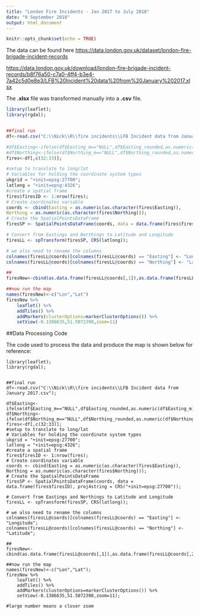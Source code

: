 ---
title: "London Fire Incidents - Jan 2017 to July 2018"
date: "9 September 2018"
output: html_document
---

```{r setup, include=FALSE}
knitr::opts_chunk$set(echo = TRUE)
```

The data can be found here <https://data.london.gov.uk/dataset/london-fire-brigade-incident-records>

<https://data.london.gov.uk/download/london-fire-brigade-incident-records/b8f76a50-c7a0-4ff4-b3e4-7a42c5d0e8e3/LFB%20Incident%20data%20from%20January%202017.xlsx>

The **.xlsx** file was transformed manually into a **.csv** file.

```{r import, include=FALSE, echo=FALSE, cache=TRUE, warning=FALSE}
library(leaflet);
library(rgdal);


##final run
df<-read.csv("C:\\Nick\\R\\fire incidents\\LFB Incident data from January 2017.csv");

#df$Easting<-ifelse(df$Easting_m=="NULL",df$Easting_rounded,as.numeric(df$Easting_m))
#df$Northing<-ifelse(df$Northing_m=="NULL",df$Northing_rounded,as.numeric(df$Northing_m))
fires<-df[,c(32:33)];

#setup to translate to long/lat
# Variables for holding the coordinate system types
ukgrid = "+init=epsg:27700";
latlong = "+init=epsg:4326";
#create a spatial frame
fires$firesID <- 1:nrow(fires);
# Create coordinates variable
coords <- cbind(Easting = as.numeric(as.character(fires$Easting)),
Northing = as.numeric(as.character(fires$Northing)));
# Create the SpatialPointsDataFrame
firesSP <- SpatialPointsDataFrame(coords, data = data.frame(fires$firesID), proj4string = CRS("+init=epsg:27700"));

# Convert from Eastings and Northings to Latitude and Longitude
firesLL <- spTransform(firesSP, CRS(latlong));

# we also need to rename the columns
colnames(firesLL@coords)[colnames(firesLL@coords) == "Easting"] <- "Longitude";
colnames(firesLL@coords)[colnames(firesLL@coords) == "Northing"] <- "Latitude";

##
firesNew<-cbind(as.data.frame(firesLL@coords[,1]),as.data.frame(firesLL@coords[,2]));

```

```{r map, include=TRUE, echo=FALSE, cache=TRUE, fig.align='center'}

##now run the map
names(firesNew)<-c("Lon","Lat")
firesNew %>%
	leaflet() %>%
	addTiles() %>%
	addMarkers(clusterOptions=markerClusterOptions()) %>%
	setView(-0.1386635,51.5072398,zoom=11)
```

##Data Processing Code

The code used to process the data and produce the map is shown below for reference:

```
library(leaflet);
library(rgdal);


##final run
df<-read.csv("C:\\Nick\\R\\fire incidents\\LFB Incident data from January 2017.csv");

df$Easting<-ifelse(df$Easting_m=="NULL",df$Easting_rounded,as.numeric(df$Easting_m));
df$Northing<-ifelse(df$Northing_m=="NULL",df$Northing_rounded,as.numeric(df$Northing_m));
fires<-df[,c(32:33)];
#setup to translate to long/lat
# Variables for holding the coordinate system types
ukgrid = "+init=epsg:27700";
latlong = "+init=epsg:4326";
#create a spatial frame
fires$firesID <- 1:nrow(fires);
# Create coordinates variable
coords <- cbind(Easting = as.numeric(as.character(fires$Easting)),
Northing = as.numeric(as.character(fires$Northing)));
# Create the SpatialPointsDataFrame
firesSP <- SpatialPointsDataFrame(coords, data = data.frame(fires$firesID), proj4string = CRS("+init=epsg:27700"));

# Convert from Eastings and Northings to Latitude and Longitude
firesLL <- spTransform(firesSP, CRS(latlong));

# we also need to rename the columns
colnames(firesLL@coords)[colnames(firesLL@coords) == "Easting"] <- "Longitude";
colnames(firesLL@coords)[colnames(firesLL@coords) == "Northing"] <- "Latitude";

##
firesNew<-cbind(as.data.frame(firesLL@coords[,1]),as.data.frame(firesLL@coords[,2]));

##now run the map
names(firesNew)<-c("Lon","Lat");
firesNew %>%
	leaflet() %>%
	addTiles() %>%
	addMarkers(clusterOptions=markerClusterOptions()) %>%
	setView(-0.1386635,51.5072398,zoom=11);

#large number means a closer zoom

```